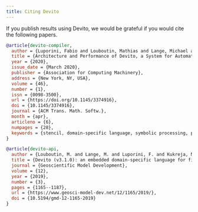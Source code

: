 ```yaml
---
title: Citing Devito
---
```



If you publish results using Devito, we would be grateful if you would cite the
following papers.

```bibtex
@article{devito-compiler,
  author = {Luporini, Fabio and Louboutin, Mathias and Lange, Michael and Kukreja, Navjot and Witte, Philipp and H\"{u}ckelheim, Jan and Yount, Charles and Kelly, Paul H. J. and Herrmann, Felix J. and Gorman, Gerard J.},
  title = {Architecture and Performance of Devito, a System for Automated Stencil Computation},
  year = {2020},
  issue_date = {March 2020},
  publisher = {Association for Computing Machinery},
  address = {New York, NY, USA},
  volume = {46},
  number = {1},
  issn = {0098-3500},
  url = {https://doi.org/10.1145/3374916},
  doi = {10.1145/3374916},
  journal = {ACM Trans. Math. Softw.},
  month = {apr},
  articleno = {6},
  numpages = {28},
  keywords = {stencil, domain-specific language, symbolic processing, performance optimization, compiler, structured grid, Finite-difference method}
}
```


```bibtex
@article{devito-api,
  author = {Louboutin, M. and Lange, M. and Luporini, F. and Kukreja, N. and Witte, P. A. and Herrmann, F. J. and Velesko, P. and Gorman, G. J.},
  title = {Devito (v3.1.0): an embedded domain-specific language for finite differences and geophysical exploration},
  journal = {Geoscientific Model Development},
  volume = {12},
  year = {2019},
  number = {3},
  pages = {1165--1187},
  url = {https://www.geosci-model-dev.net/12/1165/2019/},
  doi = {10.5194/gmd-12-1165-2019}
}
```
